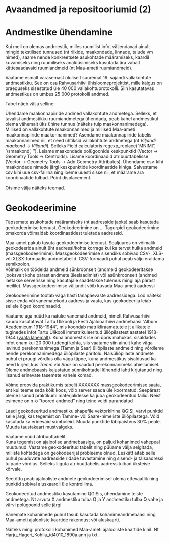 # Avaandmed ja repositooriumid (2) {#avaandmed2}

<!-- Andmestikud:
- vallakohtuprotokollide andmestik + Maa-ameti haldusjaotuse shapefile'id
- geokodeeritud Album Academicumi andmestik (parandamata)
- geokodeeritud Album Academicumi andmestik (parandatud)
- vallakohtuprotokollide kohanimede andmeid + ajalooline aluskaart
-->

# Andmestike ühendamine

Kui meil on olemas andmestik, milles ruumilist infot väljendavad ainult mingid tekstilised tunnused (nt riikide, maakondade, linnade, talude vm nimed), saame nende konkreetsete asukohtade määramiseks, kaardil kuvamiseks ning ruumiliseks analüüsimiseks kasutada ära vabalt kättesaadavaid ruumiandmeid (nt Maa-ameti ruumiandmeid).  

Vaatame esmalt varasemast oluliselt suuremat 19. sajandi vallakohtute andmestikku. See on osa [Rahvusarhiivi ühisloomeprojektist](www.ra.ee/vallakohtud), mille käigus on praeguseks sisestatud üle 40 000 vallakohtuprotokolli. Siin kasutatavas andmestikus on umbes 25 000 protokolli andmed.  

Tabel näeb välja selline:



Ühendame maakonnapiiride andmed vallakohtute andmetega.
Selleks, et tavalist andmestikku ruumiandmetega ühendada, peab kahel andmestikul olema vähemalt üks ühine tunnus (näiteks tulp maakonnanimedega). Millised on vallakohtute maakonnanimed ja millised Maa-ameti maakonnapiiride maakonnanimed?
Asendame maakonnapiiride tabelis maakonnanimed nii, et need ühtiksid vallakohtute andmetega (nt *Viljandi maakond* -> *Viljandi*). Selleks Field calculatoris regexp_replace("MNIMI", '\\smaakond', '').
Leiame maakondade polügoonide keskpunktid (Vector -> Geometry Tools -> Centroids).
Lisame koordinaadid atribuuttabelisse (Vector -> Geometry Tools -> Add Geometry Attributes).
Ühendame csv-kihi maakondade nimede järgi keskpunktide koordinaatide kihiga.
Salvestame csv kihi uue csv-failina ning loeme uuesti sisse nii, et määrame ära koordinaatide tulbad.
Point displacement.

Otsime välja näiteks teemad.







# Geokodeerimine

Täpsemate asukohtade määramiseks (nt aadresside jaoks) saab kasutada geokodeerimise teenust. Geokodeerimine on ... Tagurpidi geokodeerimine omakorda võimaldab koordinaatidest tuletada aadressid.  

Maa-amet pakub tasuta geokodeerimise teenust. Sealjuures on võimalik geokodeerida ainult üht aadressi/kohta korraga kui ka tervet hulka andmeid (massgeokodeerimine). Massgeokodeerimise sisendiks sobivad CSV-, XLS- või XLSX-formaadis andmetabelid. CSV-formaadi puhul peab välju eraldama semikoolon. <!-- kas koma ei või? -->      
Võimalik on töödelda andmeid sünkroonselt (andmeid geokodeeritakse jooksvalt kohe pärast andmete üleslaadimist) või asünkroonselt (andmed laetakse serverisse ning kasutajale saadetakse tulemus mingi aja pärast meilile). 
Massgeokodeerimise väljundit võib kuvada Maa-ameti aadressi

Geokodeerimine töötab väga hästi tänapäevaste aadressidega. Löö näiteks sisse enda või vanematekodu aadress ja vaata, kas geokodeerija leiab sellele õiged koordinaadid.  

Vaatame aga nüüd ka natuke vanemaid andmeid, nimelt Rahvusarhiivi kaudu kasutatavat Tartu Ülikooli ja Eesti Ajalooarhiivi andmebaasi "Album Academicum 1918–1944", mis koondab matrikliraamatutele jt allikatele tuginedes infot Tartu Ülikooli immatrikuleeritud üliõpilastest aastatel 1918-1944 ([vaata lähemalt](http://www.ra.ee/apps/andmed/index.php/site/page?view=aaut_annotation)). Kuna andmestik ise on üpris mahukas, sisaldades infot enam kui 20 000 tudengi kohta, siis vaatame siin ainult kahe väga levinud perekonnanimega (Tamm ja Saar) üliõpilaste andmeid ning võrdleme nende perekonnanimedega üliõpilaste päritolu. Naisüliõpilaste andmete puhul ei pruugi võrdlus olla väga täpne, kuna andmestikus sisalduvad ka need kirjed, kus *Tamm* või *Saar* on saadud perekonnanimeks abiellumisel.  
Oleme andmebaasis kajastatud sünnikohtadel lühendid lahti kirjutanud ning lisanud erinevate tasemete vahele komad.

<!-- kuva andmetabeli päis-->


Võime proovida praktikumis tabelit XXXXXXX massgeokodeerimisse saata, ent kui teeme seda kõik koos, võib server saada üle koormatud. Seepärast oleme lisanud praktikumi materjalidesse ka juba geokodeeritud failid. Neist esimene on n-ö "toored andmed" ning teine veidi parandatud

Laadi geokodeeritud andmestiku shapefile vektorkihina QGISi, värvi punktid selle järgi, kas tegemist on Tamme- või Saare-nimeliste üliõpilastega. Võid kasutada ka erinevaid sümboleid. Muuda punktide läbipaistvus 30% peale. Muuda taustakaart mustvalgeks.  

Vaatame nüüd atribuuttabelit.   
Kuna tegemist on ajaloolise andmebaasiga, on paljud kohanimed vahepeal muutunud. Vaatame geokodeeritud tabelit ning püüame välja selgitada, milliste kohtadega on geokodeerijal probleeme olnud. Eeskätt aitab selle puhul puuduvate aadresside ridade tuvastamine ning sisend- ja täisaadressi tulpade võrdlus. Selleks liiguta atribuuttabelis aadressitulbad üksteise kõrvale.  


<!--
- **Vana-Roosa valda** näiteks sellisel kujul enam tänapäeval ei eksisteeri, asemel on Varstu vald, ent geokodeerija määrab koordinaadid hoopis Vana-Roosa küla järgi;  
- samamoodi ei ole näiteks pärast 1939. aastat enam **Peri valda**;   
- *Jä Koeru khk* saab koordinaatideks Paide linna koordinaadid, kuna **Koeru kihelkonda** enam ei eksisteeri;  
- Venemaa ja Liivimaa **kubermangusid** kubermangusid Maa-ameti geokodeerija ei suuda kaardile automaatselt panna;  
- Virumaa maakond on tänapäeval jagunenud kaheks;  
- jne.  

Samuti võivad sisestatud andmed olla valed.  
Näiteks on ... päritoluks sattunud *Vil Lustivere v Pudivere*, ent kuna Pudivere küla Lustivere vallas on tegelikult hoopis Jõgevamaal, siis on koordinaadid määratud lihtsalt Viljandimaa keskpunkti järgi ning saaksime sama tulemuse siis, kui otsiksime lihtsalt Viljandimaad. 

-->

Seetõttu peab ajalooliste andmete geokodeerimisel olema ettevaatlik ning punktid sobival aluskaardil üle kontrollima.  

<!-- screenshot -->


 


Geokodeeritud andmestiku kasutamine QGISis, ühendamine teiste andmetega. Nt arvuta X andmestiku tulba Q ja Y andmestiku tulba Q vahe ja värvi polügoonid selle järgi.

Vanemate kohanimede puhul tasub kasutada kohanimeandmebaasi ning Maa-ameti ajalooliste kaartide rakendust või aluskaarti.  

Näiteks mingi protokolli kohanimed Maa-ameti ajalooliste kaartide kihil. Nt Harju_Hageri_Kohila_id4010_1890a.ann ja txt.